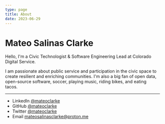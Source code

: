 ```yaml
---
type: page
title: About
date: 2023-06-29
---
```


# Mateo Salinas Clarke

Hello, I'm a Civic Technologist & Software Engineering Lead at Colorado Digital Service.

I am passionate about public service and participation in the civic space to create resilient and enriching communities. I'm also a big fan of open data, open-source software, soccer, playing music, riding bikes, and eating tacos.

---

- LinkedIn [@mateoclarke](https://www.linkedin.com/in/mateoclarke/)
- GitHub [@mateoclarke](https://github.com/mateoclarke)
- Twitter [@mateoclarke](https://twitter.com/mateoclarke)
- Email mateosalinasclarke@proton.me
